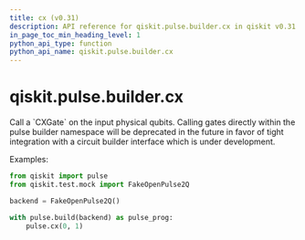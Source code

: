 ```yaml
---
title: cx (v0.31)
description: API reference for qiskit.pulse.builder.cx in qiskit v0.31
in_page_toc_min_heading_level: 1
python_api_type: function
python_api_name: qiskit.pulse.builder.cx
---
```


<span id="qiskit-pulse-builder-cx" />

# qiskit.pulse.builder.cx

<Function id="qiskit.pulse.builder.cx" isDedicatedPage={true} github="https://github.com/qiskit/qiskit/tree/stable/0.18/qiskit/pulse/builder.py" signature="cx(control, target)">
  Call a `CXGate` on the input physical qubits.

  <Admonition title="Note" type="note">
    Calling gates directly within the pulse builder namespace will be deprecated in the future in favor of tight integration with a circuit builder interface which is under development.
  </Admonition>

  Examples:

  ```python
  from qiskit import pulse
  from qiskit.test.mock import FakeOpenPulse2Q

  backend = FakeOpenPulse2Q()

  with pulse.build(backend) as pulse_prog:
      pulse.cx(0, 1)
  ```
</Function>

